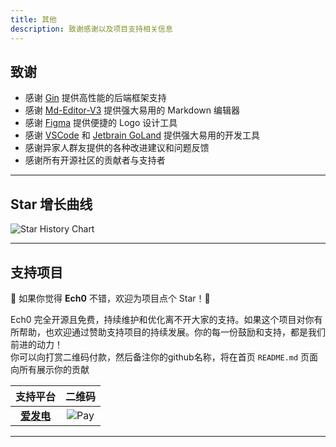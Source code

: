 ```yaml
---
title: 其他
description: 致谢感谢以及项目支持相关信息
---
```



## 致谢

- 感谢 [Gin](https://github.com/gin-gonic/gin) 提供高性能的后端框架支持
- 感谢 [Md-Editor-V3](https://github.com/imzbf/md-editor-v3) 提供强大易用的 Markdown 编辑器
- 感谢 [Figma](https://www.figma.com/) 提供便捷的 Logo 设计工具
- 感谢 [VSCode](https://code.visualstudio.com/) 和 [Jetbrain GoLand](https://www.jetbrains.com/) 提供强大易用的开发工具
- 感谢异家人群友提供的各种改进建议和问题反馈
- 感谢所有开源社区的贡献者与支持者

---

## Star 增长曲线

![Star History Chart](https://api.star-history.com/svg?repos=lin-snow/Ech0&type=Timeline)


---

## 支持项目

🌟 如果你觉得 **Ech0** 不错，欢迎为项目点个 Star！🚀

Ech0 完全开源且免费，持续维护和优化离不开大家的支持。如果这个项目对你有所帮助，也欢迎通过赞助支持项目的持续发展。你的每一份鼓励和支持，都是我们前进的动力！  
你可以向打赏二维码付款，然后备注你的github名称，将在首页 `README.md` 页面向所有展示你的贡献

| 支持平台 | 二维码 |
| :------: | :-------------: |
| [**爱发电**](https://afdian.com/a/l1nsn0w) | <img src="/docs/pay.jpeg" alt="Pay" className="w-48 rounded-xl" /> |

---
